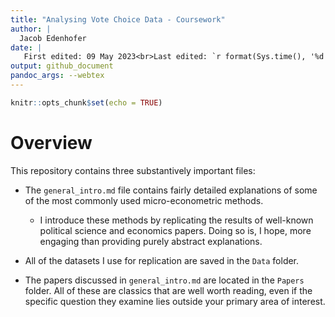 ```yaml
---
title: "Analysing Vote Choice Data - Coursework"
author: |
  Jacob Edenhofer
date: |
   First edited: 09 May 2023<br>Last edited: `r format(Sys.time(), '%d %B %Y')`
output: github_document
pandoc_args: --webtex
---
```


```r
knitr::opts_chunk$set(echo = TRUE)
```



# Overview 

This repository contains three substantively important files: 

+ The `general_intro.md` file contains fairly detailed explanations of some of the most commonly used micro-econometric methods. 
  - I introduce these methods by replicating the results of well-known political science and economics papers. Doing so is, I hope, more engaging than providing purely abstract explanations. 

+ All of the datasets I use for replication are saved in the `Data` folder.

+ The papers discussed in `general_intro.md` are located in the `Papers` folder. All of these are classics that are well worth reading, even if the specific question they examine lies outside your primary area of interest.


